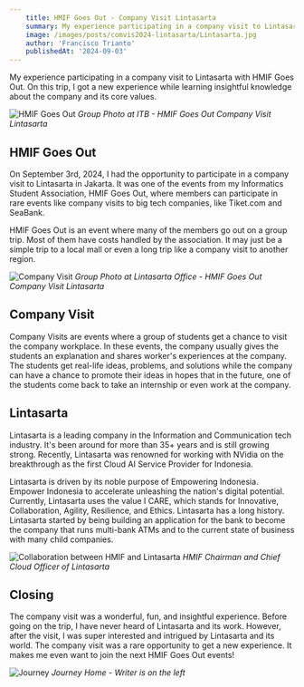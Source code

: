 ```yaml
---
    title: HMIF Goes Out - Company Visit Lintasarta
    summary: My experience participating in a company visit to Lintasarta with HMIF goes out.
    image: /images/posts/comvis2024-lintasarta/Lintasarta.jpg
    author: 'Francisco Trianto'
    publishedAt: '2024-09-03'
---
```


My experience participating in a company visit to Lintasarta with HMIF Goes Out. On this trip, I got a new experience while learning insightful knowledge about the 
company and its core values.

![HMIF Goes Out](/images/posts/comvis2024-lintasarta/HMIF-Goes-Out.jpg)
*Group Photo at ITB - HMIF Goes Out Company Visit Lintasarta*


## HMIF Goes Out
On September 3rd, 2024, I had the opportunity to participate in a company visit to Lintasarta in Jakarta. It was one of the events from my Informatics Student Association, 
HMIF Goes Out, where members can participate in rare events like company visits to big tech companies, like Tiket.com and SeaBank. 

HMIF Goes Out is an event where many of the members go out on a group trip. Most of them have costs handled by the association. It may just be a simple trip to a local 
mall or even a long trip like a company visit to another region. 

![Company Visit](/images/posts/comvis2024-lintasarta/employee-sharing-session.jpg)
*Group Photo at Lintasarta Office - HMIF Goes Out Company Visit Lintasarta*


## Company Visit 
Company Visits are events where a group of students get a chance to visit the company workplace. In these events, the company usually gives the students an explanation 
and shares worker's experiences at the company. The students get real-life ideas, problems, and solutions while the company can have a chance to promote their ideas in 
hopes that in the future, one of the students come back to take an internship or even work at the company.


## Lintasarta
Lintasarta is a leading company in the Information and Communication tech industry. It's been around for more than 35+ years and is still growing strong. Recently, 
Lintasarta was renowned for working with NVidia on the breakthrough as the first Cloud AI Service Provider for Indonesia. 

Lintasarta is driven by its noble purpose of Empowering Indonesia. Empower Indonesia to accelerate unleashing the nation's digital potential. Currently, Lintasarta 
uses the value I CARE, which stands for Innovative, Collaboration, Agility, Resilience, and Ethics. Lintasarta has a long history. Lintasarta started by being building 
an application for the bank to become the company that runs multi-bank ATMs and to the current state of business with many child companies.

![Collaboration between HMIF and Lintasarta](/images/posts/comvis2024-lintasarta/HMIF-chairman_and_Lintasarta-Chief-Cloud_Officer.jpg)
*HMIF Chairman and Chief Cloud Officer of Lintasarta*


## Closing
The company visit was a wonderful, fun, and insightful experience. Before going on the trip, I have never heard of Lintasarta and its work. However, after the visit, 
I was super interested and intrigued by Lintasarta and its world. The company visit was a rare opportunity to get a new experience. It makes me even want to join the next HMIF Goes Out events!

![Journey](/images/posts/comvis2024-lintasarta/journey.jpg)
*Journey Home - Writer is on the left*